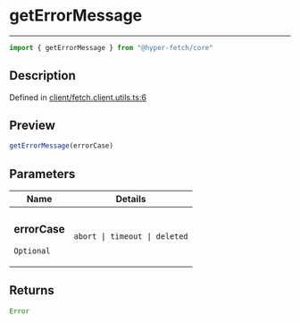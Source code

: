 

# getErrorMessage

<div class="api-docs__separator" data-reactroot="">

---

</div><div class="api-docs__import" data-reactroot="">

```ts
import { getErrorMessage } from "@hyper-fetch/core"
```

</div><div class="api-docs__section">

## Description

</div><div class="api-docs__description"><span class="api-docs__do-not-parse">



</span></div><p class="api-docs__definition">

Defined in [client/fetch.client.utils.ts:6](https://github.com/BetterTyped/hyper-fetch/blob/aff5c35a/packages/core/src/client/fetch.client.utils.ts#L6)

</p><div class="api-docs__section">

## Preview

</div><div class="api-docs__preview fn">

```ts
getErrorMessage(errorCase)
```

</div><div class="api-docs__section">

## Parameters

</div><div class="api-docs__parameters"><table><thead><tr><th>Name</th><th>Details</th></tr></thead><tbody><tr param-data="errorCase"><td class="api-docs__param-name optional">

### errorCase 

`Optional`

</td><td class="api-docs__param-type">

`abort | timeout | deleted`

</td></tr></tbody></table></div><div class="api-docs__section">

## Returns

</div><div class="api-docs__returns">

```ts
Error
```

</div>